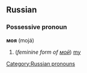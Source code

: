 ==Russian==
[[Category:Russian pronouns]]
===Possessive pronoun===
'''моя''' (mojá)

# (''feminine form of [[мой]]'') [[my]]